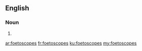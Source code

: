 ==English==

===Noun===
{{head|en}}

# {{plural of|foetoscope}}

[[ar:foetoscopes]]
[[fr:foetoscopes]]
[[ku:foetoscopes]]
[[my:foetoscopes]]